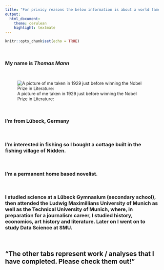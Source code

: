 ```yaml
---
title: "For privicy reasons the below information is about a world famous novelist:"
output:
  html_document:
    theme: cerulean
    highlight: textmate
---
```


```r
knitr::opts_chunk$set(echo = TRUE)
```

$~$


### My name is __*Thomas Mann*__

$~$


![A picture of me taken in 1929 just before winning the Nobel Prize in Literature:](Thomas_Mann_1929.jpeg)

$~$

### I'm from Lübeck, Germany

$~$

### I'm interested in **fishing** so I bought a cottage built in the fishing village of Nidden.

$~$


### I'm a permanent home based novelist.

$~$


### I studied science at a Lübeck Gymnasium (secondary school), then attended the Ludwig Maximillians University of Munich as well as the Technical University of Munich, where, in preparation for a journalism career, I studied history, economics, art history and literature. Later on I went on to study Data Science at SMU.


$~$


## **“The other tabs represent work / analyses that I have completed.  Please check them out!”**

